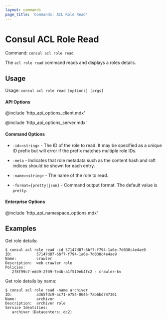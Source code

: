 ```yaml
---
layout: commands
page_title: 'Commands: ACL Role Read'
---
```



# Consul ACL Role Read

Command: `consul acl role read`

The `acl role read` command reads and displays a roles details.

## Usage

Usage: `consul acl role read [options] [args]`

#### API Options

@include 'http_api_options_client.mdx'

@include 'http_api_options_server.mdx'

#### Command Options

- `-id=<string>` - The ID of the role to read. It may be specified as a unique ID
  prefix but will error if the prefix matches multiple role IDs.

- `-meta` - Indicates that role metadata such as the content hash and raft
  indices should be shown for each entry.

- `-name=<string>` - The name of the role to read.

- `-format={pretty|json}` - Command output format. The default value is `pretty`.

#### Enterprise Options

@include 'http_api_namespace_options.mdx'

## Examples

Get role details:

```shell-session
$ consul acl role read -id 57147d87-6bf7-f794-1a6e-7d038c4e4ae9
ID:           57147d87-6bf7-f794-1a6e-7d038c4e4ae9
Name:         crawler
Description:  web crawler role
Policies:
   2f8f99c7-edd9-2f09-7e4b-a1f519eb4fc2 - crawler-kv
```

Get role details by name:

```shell-session
$ consul acl role read -name archiver
ID:           a365fdc9-ac71-e754-0645-7ab6bd747301
Name:         archiver
Description:  archiver role
Service Identities:
   archiver (Datacenters: dc2)
```

